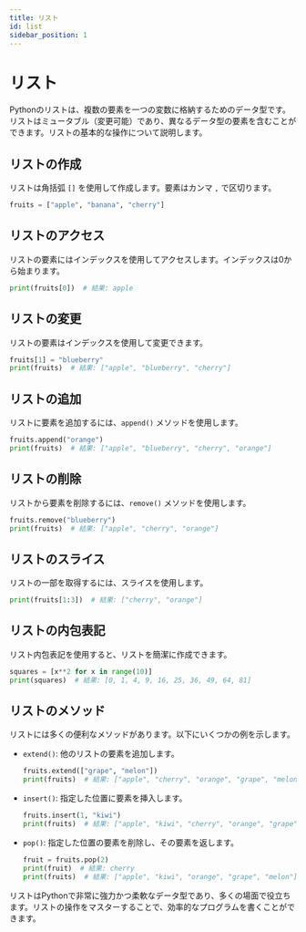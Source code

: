 ```yaml
---
title: リスト
id: list
sidebar_position: 1
---
```


# リスト

Pythonのリストは、複数の要素を一つの変数に格納するためのデータ型です。リストはミュータブル（変更可能）であり、異なるデータ型の要素を含むことができます。リストの基本的な操作について説明します。

## リストの作成

リストは角括弧 `[]` を使用して作成します。要素はカンマ `,` で区切ります。
```python
fruits = ["apple", "banana", "cherry"]
```

## リストのアクセス

リストの要素にはインデックスを使用してアクセスします。インデックスは0から始まります。
```python
print(fruits[0])  # 結果: apple
```

## リストの変更

リストの要素はインデックスを使用して変更できます。
```python
fruits[1] = "blueberry"
print(fruits)  # 結果: ["apple", "blueberry", "cherry"]
```

## リストの追加

リストに要素を追加するには、`append()` メソッドを使用します。
```python
fruits.append("orange")
print(fruits)  # 結果: ["apple", "blueberry", "cherry", "orange"]
```

## リストの削除

リストから要素を削除するには、`remove()` メソッドを使用します。
```python
fruits.remove("blueberry")
print(fruits)  # 結果: ["apple", "cherry", "orange"]
```

## リストのスライス

リストの一部を取得するには、スライスを使用します。
```python
print(fruits[1:3])  # 結果: ["cherry", "orange"]
```

## リストの内包表記

リスト内包表記を使用すると、リストを簡潔に作成できます。
```python
squares = [x**2 for x in range(10)]
print(squares)  # 結果: [0, 1, 4, 9, 16, 25, 36, 49, 64, 81]
```

## リストのメソッド

リストには多くの便利なメソッドがあります。以下にいくつかの例を示します。

- `extend()`: 他のリストの要素を追加します。
  ```python
  fruits.extend(["grape", "melon"])
  print(fruits)  # 結果: ["apple", "cherry", "orange", "grape", "melon"]
  ```

- `insert()`: 指定した位置に要素を挿入します。
  ```python
  fruits.insert(1, "kiwi")
  print(fruits)  # 結果: ["apple", "kiwi", "cherry", "orange", "grape", "melon"]
  ```

- `pop()`: 指定した位置の要素を削除し、その要素を返します。
  ```python
  fruit = fruits.pop(2)
  print(fruit)  # 結果: cherry
  print(fruits)  # 結果: ["apple", "kiwi", "orange", "grape", "melon"]
  ```

リストはPythonで非常に強力かつ柔軟なデータ型であり、多くの場面で役立ちます。リストの操作をマスターすることで、効率的なプログラムを書くことができます。
